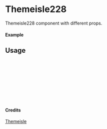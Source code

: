 
<Meta of={Themeisle228} title="Themeisle/Themeisle228" />

# Themeisle228

Themeisle228 component with different props.

#### Example

<Canvas of={Themeisle228.Primary} />

## Usage

```ts
import { Themeisle228 } from "yadl-ui";

const Example = () => {
  return (
      <Themeisle228 />
  );
};

export default Example;
```

#### Credits
[Themeisle](https://themeisle.com/illustrations/)

